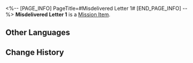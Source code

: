 <%-- [PAGE_INFO]
PageTitle=#Misdelivered Letter 1#
[END_PAGE_INFO] --%>
{{Item Infobox
|id          = 140078
|image       = Item Misdelivered Letter 1.png
|type        = Mission Item
|invCategory = Missions
|rarity      = 3
|effect      = 
|description = An envelope found in Belobog.<br />The envelope reads: Dear kindhearted soul, can you buy me a stamp and post this for me? A thousand thanks!<br />Maybe someone in the Overworld can help you with this unsent letter.
}}
'''Misdelivered Letter 1''' is a [[Mission Item]].

==Other Languages==
{{Other Languages
|en   = Misdelivered Letter 1
|zhs  = 未妥投的信封•一
|zht  = 未投遞的信封•一
|ja   = 届かなかった手紙&nbsp;1
|ko   = 전해지지 못한 편지•1
|es   = Carta sin entregar (I)
|fr   = Lettre non livrée&nbsp;1
|ru   = Недоставленное письмо I
|th   = จดหมายที่ไม่ได้ส่ง 1
|vi   = Bức Thư Chưa Gửi - 1
|de   = Nicht zugestellter Brief 1
|id   = Surat yang Tidak Terkirim 1
|pt   = Carta Não Entregue 1
}}

==Change History==
{{Change History|1.0}}